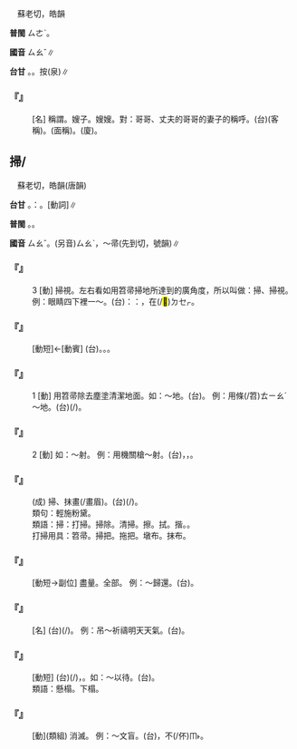 
=={{ruby|嫂|ㄙㄠˇ}}==

　蘇老切，皓韻

'''普閩''' <rt>ㄙㄜˋ</rt>。

'''國音''' <rt>ㄙㄠˇ</rt>∥

'''台甘''' {{ruby|(文)|ㄙㆦˋ}}。{{ruby|(語)|ㄙㄜˋ}}。按{{ruby|：|ㄙㆦˋ}}(泉)∥

    

==='''『{{ruby|嫂|ㄙㄠˇ}}』'''===
: [名] 稱謂。嫂子。嫂嫂。對：哥哥、丈夫的哥哥的妻子的稱呼。(台){{ruby|兄|ㄏㄧㆩ}}{{ruby|嫂|ㄙㄜˋ}}(客稱)。{{ruby|阿|ㄚ}}{{ruby|嫂|ㄙㄜˋ}}(面稱)。(廈){{ruby|嫂|ㄙㄜˋ}}{{ruby|仔|ㄚ}}。
    

==掃/{{ruby|埽|ㄙㄠˇ}}==

　蘇老切，皓韻(唐韻)

'''台甘''' {{ruby|(文)|ㄙㄜ˪}}。{{ruby|按|ㄢ˪}}：{{ruby|糞|ㄅㄨㄣ˪}}{{ruby|掃|ㄙㄜ˪}}。{{ruby|(語)|ㄙㄠ˪}}[動詞]∥

'''普閩''' {{ruby|(文)|ㄙㄜ˪}}。{{ruby|(白)|ㄙㄠ˪}}。

'''國音''' <rt>ㄙㄠˇ</rt>。(另音)<rt>ㄙㄠˋ</rt>，～帚(先到切，號韻)∥

    

==='''『{{ruby|掃|ㄙㄠˇ}}』'''===
:3  [動] 掃視。左右看如用笤帚掃地所達到的廣角度，所以叫做：掃、掃視。 例：眼睛四下裡一～。(台){{ruby|按|ㄢ˪}}：{{ruby|形|ㄏㄧㄥˊ}}{{ruby|容|ㄧㆲˊ}}：{{ruby|環|ㄏㄨㄢˊ}}{{ruby|視|ㄒㄧ˫}}，{{ruby|親|ㄑㄧㄣ}}{{ruby|像|ㄑㄧㆧ˫/ㄑㄧㆫ˫}}在(/<mark>&#xf9549;</mark>)<rt>ㄉㆤㆷ</rt>{{ruby|掃|ㄙㄠ˪}}{{ruby|地|ㄉㄨㆤ˫/ㄉㆤ˫/ㄉㆤ˪}}{{ruby|丌|ㆤ}}{{ruby|動|ㄉㆲ˫}}{{ruby|向|ㄏㄧㆲ˪}}。
    

==='''『{{ruby|掃|ㄙㄠˇ}}{{ruby|墓|ㄇㄨˋ}}』'''===
: [動短]←[動賓] (台){{ruby|掃|ㄙㄠ˪}}{{ruby|墓|ㆠㆦ˫/ㆠㆲ˫}}。{{ruby|培|ㄅㄨㆤˊ}}{{ruby|→|ㄅㄨㆤ˫}}{{ruby|墓|ㆠㆦ˫/ㆠㆲ˫}}。{{ruby|上|ㄑㄧㆫ˫/ㄑㄧㆧ˫}}{{ruby|墓|ㆠㆦ˫/ㆠㆲ˫}}。
    

==='''『{{ruby|掃|ㄙㄠˇ}}』'''===
:1  [動] 用笤帚除去塵塗清潔地面。如：～地。(台){{ruby|掃|ㄙㄠ˪}}{{ruby|地|ㄉㆤ˫/ㄉㆤ˪}}。 例：用條(/笤)<rt>ㄊㄧㄠˊ</rt>{{ruby|帚|·ㄓㄡˇ}}～地。(台){{ruby|用|ㄧㄥ˫/ㄧㆲ˫}}{{ruby|掃|ㄙㄠ˪}}{{ruby|帚|ㄑㄧㄨˋ}}{{ruby|掃|ㄙㄠ˪}}{{ruby|地|ㄉㆤ˪/ㄉㆤ˪}}(/{{ruby|掃|ㄙㄠ˪}}{{ruby|塗|ㄊㆦˊ}}{{ruby|骹|ㄎㄚ}})。
    

==='''『{{ruby|掃|ㄙㄠˇ}}』'''===
:2  [動] 如：～射。 例：用機關槍～射。(台){{ruby|射|ㄒㄧㄚ˫}}{{ruby|擊|ㄍㄧㆤㆶ}}{{ruby|用|ㄧㄥ˫/ㄧㆲ˫}}{{ruby|機|ㄍㄧ}}{{ruby|關|ㄍㄨㄢ}}{{ruby|槍|ㄑㄧㆲ˫}}，{{ruby|動|ㄉㆲ˫}}{{ruby|作|ㄗㆦㆶ}}{{ruby|達|ㄉㄚㆵ ͘}}{{ruby|到|ㄍㄠ˪}}{{ruby|廣|ㄍㆲˋ}}{{ruby|角|ㄍㄚㆶ}}，{{ruby|親|ㄑㄧㄣ}}{{ruby|像|ㄑㄧㆫ˫/ㄑㄧㆧ˫}}{{ruby|用|ㄧㆲ˫}}{{ruby|掃|ㄙㄠ˪}}{{ruby|帚|ㄑㄧㄨˋ}}{{ruby|掃|ㄙㄠ˪}}{{ruby|地|ㄉㄨㆤ˫/ㄉㆤ˫/ㄉㆤ˪}}。
    

==='''『{{ruby|淡|ㄉㄢˋ}}{{ruby|掃|ㄙㄠˇ}}{{ruby|蛾|ㄜˊ}}{{ruby|眉|ㄇㄟˊ}}』'''===
: (成) 掃、抹畫(/畫眉)。(台){{ruby|淡|ㄉㆰ˫}}{{ruby|薄|ㄅㄜ˫}}{{ruby|仔|ㄚ}}(/{{ruby|輕|ㄎㄧㄣ}}{{ruby|輕|ㄎㄧㄣ}}){{ruby|畫|ㄨㆤ˫}}{{ruby|一|ㄐㄧㆵ ͘}}{{ruby|畷|ㄗㄨㄚ˫}}{{ruby|目|ㆠㄚㆶ ͘}}{{ruby|眉|ㆠㄞˊ}}。
:類句：輕施粉黛。
:
:類語：掃：打掃。掃除。清掃。擦。拭。揩。{{ruby|抹|ㄇㄚˇ}}。
:
:打掃用具：笤帚。掃把。拖把。墩布。抹布。
:
    

==='''『{{ruby|掃|ㄙㄠˇ}}{{ruby|數|ㄙㄨˋ}}』'''===
: [動短→副位] 盡量。全部。 例：～歸還。(台){{ruby|攏|ㄌㆲˋ}}{{ruby|總|ㄗㆲˋ}}{{ruby|退|ㄊㄨㆤ˪/ㄊㆤ˪}}{{ruby|還|ㄏㄢˊ/ㄏㆮˊ/ㄏㄧㄥˊ}}{{ruby|人|·ㄌㄤˊ}}{{ruby|去|·ㄎㄧ˪}}。
    

==='''『{{ruby|掃|ㄙㄠˇ}}{{ruby|晴|ㄑㄧㄥˊ}}{{ruby|娘|ㄋㄧㄤˊ}}』'''===
: [名] (台){{ruby|用|ㄧㄥ˫/ㄧㆲ˫}}{{ruby|紙|ㄗㄨㄚˋ}}{{ruby|剪|ㄐㄧㄢˋ}}{{ruby|成|ㄒㄧㄥˊ}}{{ruby|丌|ㆤ}}{{ruby|舉|ㆣㄧㄚㆷ ͘}}{{ruby|掃|ㄙㄠ˪}}{{ruby|帚|ㄑㄧㄨˋ}}{{ruby|丌|ㆤ}}{{ruby|人|ㄌㄤˊ}}{{ruby|形|ㄏㄧㄥˊ}}(/{{ruby|翁|ㄤ}}{{ruby|仔|ㄚ}})。 例：吊～祈禱明天天氣。(台){{ruby|吊|ㄉㄧㄠ˪}}{{ruby|掃|ㄙㄠ˪}}{{ruby|晴|ㄐㄧㄥˊ}}{{ruby|娘|ㄋㄧㄨˊ}}{{ruby|乞|ㄎㄧㆵ}}{{ruby|求|ㄍㄧㄨˊ}}{{ruby|保|ㄅㆦˋ/ㄅㄜˋ}}{{ruby|庇|ㄅㄧ˪}}{{ruby|明|ㄇㄧㄣˊ/ㆠㄧㄣˊ}}{{ruby|仔|ㄚ}}{{ruby|再|ㄗㄞ˪}}{{ruby|會|ㄨㆤ˫/ㆤ˫}}{{ruby|好|ㄏㄜˋ}}{{ruby|天|ㄊㆪ}}。
    

==='''『{{ruby|掃|ㄙㄠˇ}}{{ruby|榻|ㄊㄚˋ}}』'''===
: [動短] (台){{ruby|摒|ㄅㄧㆩ˪}}(/{{ruby|摒|ㄅㄧㆩ˪}}{{ruby|掃|ㄙㄠ˪}}){{ruby|眠|ㆠㄧㄣˊ}}{{ruby|床|ㄘㆭˊ}}，{{ruby|<mark>&#xffa49;</mark>|ㆠㆤㆷ/ㆠㄨㆤㆷ}}{{ruby|歡|ㄏㄨㄢ}}{{ruby|迎|ㆣㄧㄥˊ}}{{ruby|朋|ㄅㄧㄥˊ}}{{ruby|友|ㄧㄨˋ}}{{ruby|丌|ㆤ}}{{ruby|意|ㄧ˪}}{{ruby|思|ㄙㄨ˪}}。如：～以待。(台){{ruby|清|ㄑㄧㄥ}}{{ruby|潔|ㄍㄧㄚㆵ}}{{ruby|眠|ㆠㄧㄣˊ}}{{ruby|床|ㄘㆭˊ}}{{ruby|等|ㄉㄢˋ}}{{ruby|待|ㄊㄞ˫}}{{ruby|汝|ㄌㄧˋ}}{{ruby|來|ㄌㄞˊ}}。
:類語：懸榻。下榻。
:
    

==='''『{{ruby|掃|ㄙㄠˇ}}{{ruby|除|ㄔㄨˊ}}』'''===
: [動](類組) 消滅。 例：～文盲。(台){{ruby|普|ㄆㆦˋ}}{{ruby|及|ㄍㄧㆴ ͘}}{{ruby|補|ㄅㆦˋ}}{{ruby|習|ㄒㄧㆴ ͘}}{{ruby|教|ㄍㄠ˪}}{{ruby|育|ㄧㆦㆶ ͘}}，{{ruby|盡|ㄐㄧㄣ˫}}{{ruby|量|ㄌㄧㆲ˫}}{{ruby|減|ㄍㄧㆰˋ}}{{ruby|少|ㄐㄧㄜˋ}}不(/伓)<rt>ㆬ˫</rt>{{ruby|識|ㆠㄚㆵ/ㄅㄚㆵ}}{{ruby|字|ㆢㄧ˫/ㄌㄧ˫}}{{ruby|丌|ㆤ}}{{ruby|人|ㄌㄤˊ}}。
    
